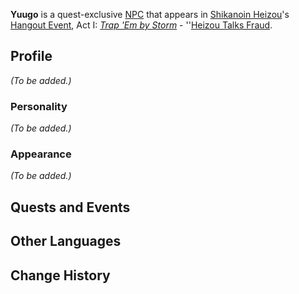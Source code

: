 {{Meta
<!-- Remove this template after adding the missing info -->
|missing_NPC_profile  = yes
}}
{{Character Infobox
|type             = Quest NPC
|image            = NPC Yuugo.png
|region           = Inazuma
}}
'''Yuugo''' is a quest-exclusive [[NPC]] that appears in [[Shikanoin Heizou]]'s [[Hangout Event]], Act I: ''[[Trap 'Em by Storm]]'' - ''[[Heizou Talks Fraud]].

==Profile==
<!-- Detailed story/lore information goes here. -->
''(To be added.)''

===Personality===
''(To be added.)''

===Appearance===
<!-- Keep appearance section short and concise. Limit to 2 paragraphs with 3-4 sentences each. -->
''(To be added.)''

==Quests and Events==
{{Quests and Events}}

==Other Languages==
{{Other Languages
|default_hidden = 1
|en      = Yuugo
|zhs     = 优午
|zhs_rm  = Yōuwǔ
|zht     = 優午
|zht_rm  = Yōuwǔ
|ja      = 優午
|ja_rm   = Yuugo
|ko      = 유고
|ko_rm   = Yugo
|es      = Yuugo
|fr      = Yuugo
|ru      = Юго
|th      = Yuugo
|vi      = Yuugo
|de      = Yuugo
|id      = Yuugo
|pt      = Yuugo
|tr      = Yuugo
|it      = Yuugo
}}

==Change History==
{{Change History|2.8}}
<!--
==References==
{{Reflist}}
-->